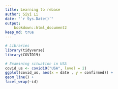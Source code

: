 ```yaml
---
title: Learning to rebase
author: Siyi Li
date: "`r Sys.Date()`"
output: 
    bookdown::html_document2
keep_md: true
---
```



```r
# Libraries
library(tidyverse)
library(COVID19)
```



```r
# Examining situation in USA
covid_us <- covid19("USA", level = 2)
ggplot(covid_us, aes(x = date , y = confirmed)) +
geom_line() +
facet_wrap(~id)
```

